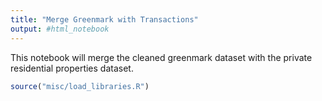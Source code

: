 ```yaml
---
title: "Merge Greenmark with Transactions"
output: #html_notebook
---
```


This notebook will merge the cleaned greenmark dataset with the private residential properties dataset.

```r
source("misc/load_libraries.R")
```

